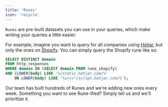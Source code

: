 ```yaml
---
title: 'Runes'
icon: 'recycle'
---
```


`Runes` are pre-built datasets you can use in your queries, which make writing your queries a little easier.

For example, imagine you want to query for all companies using [Hotjar](https://www.hotjar.com/), but only the ones on [Shopify](https://shopify.com/). You can simply query the Shopify rune like so:

```SQL Example_query.sql
SELECT DISTINCT domain
FROM http_responses
WHERE domain IN (SELECT domain FROM rune_shopify) 
AND (LOWER(body) LIKE '%/static.hotjar.com/%'
    OR LOWER(body) LIKE '%src="/script.hotjar.com/%'); 
```

Our team has built hundreds of Runes and we're adding new ones every week.
Something you want to see Rune-ified? Simply tell us and we'll prioritize it.


